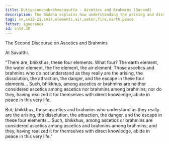 ```yaml
---
title: Dutiyasamaṇabrāhmaṇasutta - Ascetics and Brahmins (Second)
description: The Buddha explains how understanding the arising and dissolution of the four elements, and the attraction, danger, and the escape in the four elements leads to peace in this very life.
tags: sn,sn12-21,sn14,elements,air,water,fire,earth,peace
fetter: ignorance
id: sn14.38
---
```


The Second Discourse on Ascetics and Brahmins

At Sāvatthi.

"There are, bhikkhus, these four elements. What four? The earth element, the water element, the fire element, the air element. Those ascetics and brahmins who do not understand as they really are the arising, the dissolution, the attraction, the danger, and the escape in these four elements... Such, bhikkhus, among ascetics or brahmins are neither considered ascetics among ascetics nor brahmins among brahmins; nor do they, having realized it for themselves with direct knowledge, abide in peace in this very life.

But, bhikkhus, those ascetics and brahmins who understand as they really are the arising, the dissolution, the attraction, the danger, and the escape in these four elements... Such, bhikkhus, among ascetics or brahmins are considered ascetics among ascetics and brahmins among brahmins; and they, having realized it for themselves with direct knowledge, abide in peace in this very life."